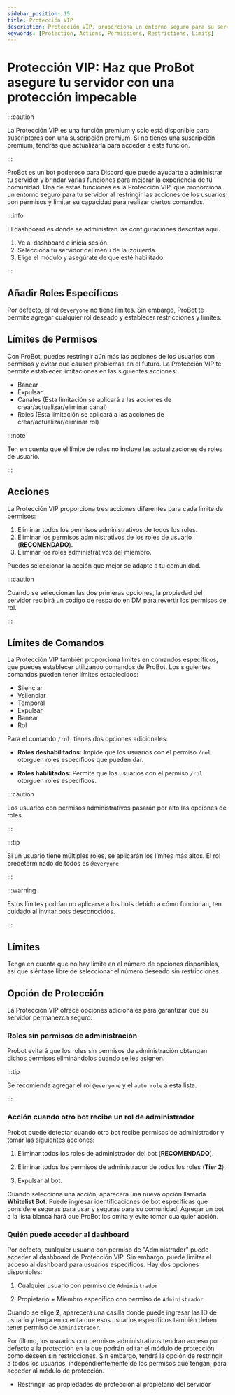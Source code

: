 ```yaml
---
sidebar_position: 15
title: Protección VIP
description: Protección VIP, proporciona un entorno seguro para su servidor restringiendo las acciones de los usuarios con permisos y limitando su capacidad para realizar ciertos comandos y acciones.
keywords: [Protection, Actions, Permissions, Restrictions, Limits]
---
```


# Protección VIP: Haz que ProBot asegure tu servidor con una protección impecable

:::caution

La Protección VIP es una función premium y solo está disponible para suscriptores con una suscripción premium. Si no tienes una suscripción premium, tendrás que actualizarla para acceder a esta función.

:::

ProBot es un bot poderoso para Discord que puede ayudarte a administrar tu servidor y brindar varias funciones para mejorar la experiencia de tu comunidad. Una de estas funciones es la Protección VIP, que proporciona un entorno seguro para tu servidor al restringir las acciones de los usuarios con permisos y limitar su capacidad para realizar ciertos comandos.

:::info

El dashboard es donde se administran las configuraciones descritas aquí.

1. Ve al dashboard e inicia sesión.
2. Selecciona tu servidor del menú de la izquierda.
3. Elige el módulo y asegúrate de que esté habilitado.

:::

## Añadir Roles Específicos

Por defecto, el rol `@everyone` no tiene límites. Sin embargo, ProBot te permite agregar cualquier rol deseado y establecer restricciones y límites.

## Límites de Permisos

Con ProBot, puedes restringir aún más las acciones de los usuarios con permisos y evitar que causen problemas en el futuro. La Protección VIP te permite establecer limitaciones en las siguientes acciones:

- Banear
- Expulsar
- Canales (Esta limitación se aplicará a las acciones de crear/actualizar/eliminar canal)
- Roles (Esta limitación se aplicará a las acciones de crear/actualizar/eliminar rol)

:::note

Ten en cuenta que el límite de roles no incluye las actualizaciones de roles de usuario.

:::

## Acciones

La Protección VIP proporciona tres acciones diferentes para cada límite de permisos:

1. Eliminar todos los permisos administrativos de todos los roles.
2. Eliminar los permisos administrativos de los roles de usuario (**RECOMENDADO**).
3. Eliminar los roles administrativos del miembro.

Puedes seleccionar la acción que mejor se adapte a tu comunidad.

:::caution

Cuando se seleccionan las dos primeras opciones, la propiedad del servidor recibirá un código de respaldo en DM para revertir los permisos de rol.

:::

## Límites de Comandos

La Protección VIP también proporciona límites en comandos específicos, que puedes establecer utilizando comandos de ProBot. Los siguientes comandos pueden tener límites establecidos:

- Silenciar
- Vsilenciar
- Temporal
- Expulsar
- Banear
- Rol

Para el comando `/rol`, tienes dos opciones adicionales:

- **Roles deshabilitados:** Impide que los usuarios con el permiso `/rol` otorguen roles específicos que pueden dar.

- **Roles habilitados:** Permite que los usuarios con el permiso `/rol` otorguen roles específicos.

:::caution

Los usuarios con permisos administrativos pasarán por alto las opciones de roles.

:::

:::tip

Si un usuario tiene múltiples roles, se aplicarán los límites más altos. El rol predeterminado de todos es `@everyone`

:::

:::warning

Estos límites podrían no aplicarse a los bots debido a cómo funcionan, ten cuidado al invitar bots desconocidos.

:::

## Límites

Tenga en cuenta que no hay límite en el número de opciones disponibles, así que siéntase libre de seleccionar el número deseado sin restricciones.

## Opción de Protección

La Protección VIP ofrece opciones adicionales para garantizar que su servidor permanezca seguro:

### Roles sin permisos de administración

Probot evitará que los roles sin permisos de administración obtengan dichos permisos eliminándolos cuando se les asignen.

:::tip

Se recomienda agregar el rol `@everyone` y el `auto role` a esta lista.

:::

### Acción cuando otro bot recibe un rol de administrador

Probot puede detectar cuando otro bot recibe permisos de administrador y tomar las siguientes acciones:

1. Eliminar todos los roles de administrador del bot (**RECOMENDADO**).

2. Eliminar todos los permisos de administrador de todos los roles (**Tier 2**).

3. Expulsar al bot.

Cuando selecciona una acción, aparecerá una nueva opción llamada **Whitelist Bot**. Puede ingresar identificaciones de bot específicas que considere seguras para usar y seguras para su comunidad. Agregar un bot a la lista blanca hará que ProBot los omita y evite tomar cualquier acción.

### Quién puede acceder al dashboard

Por defecto, cualquier usuario con permiso de "Administrador" puede acceder al dashboard de Protección VIP. Sin embargo, puede limitar el acceso al dashboard para usuarios específicos. Hay dos opciones disponibles:

1. Cualquier usuario con permiso de `Administrador`

2. Propietario + Miembro específico con permiso de `Administrador`

Cuando se elige **2**, aparecerá una casilla donde puede ingresar las ID de usuario y tenga en cuenta que esos usuarios específicos también deben tener permiso de `Administrador`.

Por último, los usuarios con permisos administrativos tendrán acceso por defecto a la protección en la que podrán editar el módulo de protección como deseen sin restricciones. Sin embargo, tendrá la opción de restringir a todos los usuarios, independientemente de los permisos que tengan, para acceder al módulo de protección.

- Restringir las propiedades de protección al propietario del servidor
